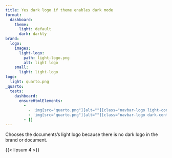 ```yaml
---
title: Yes dark logo if theme enables dark mode
format:
  dashboard:
    theme:
      light: default
      dark: darkly
brand:
  logo:
    images:
      light-logo:
        path: light-logo.png
        alt: light logo
    small:
      light: light-logo
logo:
  light: quarto.png
_quarto:
  tests:
    dashboard:
      ensureHtmlElements:
        -
          - 'img[src="quarto.png"][alt=""][class="navbar-logo light-content d-inline-block"]'
          - 'img[src="quarto.png"][alt=""][class="navbar-logo dark-content d-inline-block"]'
        - []
---
```


Chooses the documents's light logo because there is no dark logo in the brand or document.


{{< lipsum 4 >}}